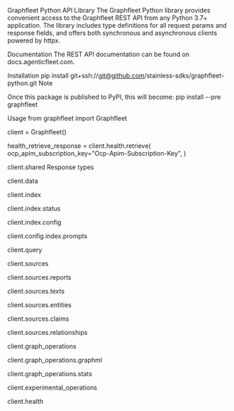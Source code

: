 Graphfleet Python API Library
The Graphfleet Python library provides convenient access to the Graphfleet REST API from any Python 3.7+ application. The library includes type definitions for all request params and response fields, and offers both synchronous and asynchronous clients powered by httpx.

Documentation
The REST API documentation can be found on docs.agenticfleet.com.

Installation
pip install git+ssh://git@github.com/stainless-sdks/graphfleet-python.git
Note

Once this package is published to PyPI, this will become: pip install --pre graphfleet

Usage
from graphfleet import Graphfleet

client = Graphfleet()

health_retrieve_response = client.health.retrieve(
    ocp_apim_subscription_key="Ocp-Apim-Subscription-Key",
)



client.shared
Response types




client.data



client.index



client.index.status


client.index.config



client.config.index.prompts



client.query


client.sources



client.sources.reports



client.sources.texts



client.sources.entities



client.sources.claims



client.sources.relationships


client.graph_operations



client.graph_operations.graphml



client.graph_operations.stats



client.experimental_operations



client.health